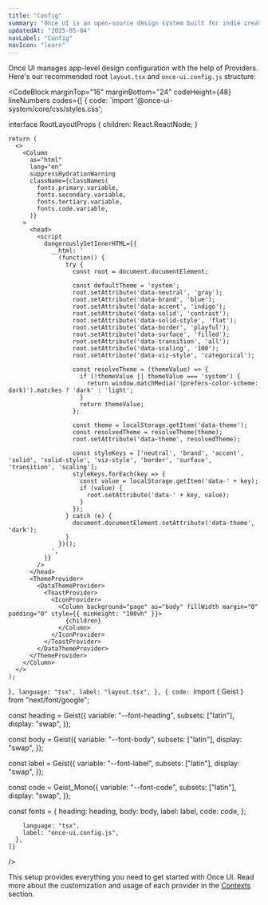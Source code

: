 ```yaml
---
title: "Config"
summary: "Once UI is an open-source design system built for indie creators, small teams, and startups to fuel the next generation of web applications."
updatedAt: "2025-05-04"
navLabel: "Config"
navIcon: "learn"
---
```


Once UI manages app-level design configuration with the help of Providers. Here's our recommended root `layout.tsx` and `once-ui.config.js` structure:

<CodeBlock
    marginTop="16"
    marginBottom="24"
    codeHeight={48}
    lineNumbers
    codes={[
      {
        code:
`import '@once-ui-system/core/css/styles.css';


interface RootLayoutProps {
    children: React.ReactNode;
}

    return (
      <>
        <Column
          as="html"
          lang="en"
          suppressHydrationWarning
          className={classNames(
            fonts.primary.variable,
            fonts.secondary.variable,
            fonts.tertiary.variable,
            fonts.code.variable,
          )}
        >
          <head>
            <script
              dangerouslySetInnerHTML={{
                __html: '
                  (function() {
                    try {
                      const root = document.documentElement;
                      
                      const defaultTheme = 'system';
                      root.setAttribute('data-neutral', 'gray');
                      root.setAttribute('data-brand', 'blue');
                      root.setAttribute('data-accent', 'indigo');
                      root.setAttribute('data-solid', 'contrast');
                      root.setAttribute('data-solid-style', 'flat');
                      root.setAttribute('data-border', 'playful');
                      root.setAttribute('data-surface', 'filled');
                      root.setAttribute('data-transition', 'all');
                      root.setAttribute('data-scaling', '100');
                      root.setAttribute('data-viz-style', 'categorical');
                      
                      const resolveTheme = (themeValue) => {
                        if (!themeValue || themeValue === 'system') {
                          return window.matchMedia('(prefers-color-scheme: dark)').matches ? 'dark' : 'light';
                        }
                        return themeValue;
                      };
                      
                      const theme = localStorage.getItem('data-theme');
                      const resolvedTheme = resolveTheme(theme);
                      root.setAttribute('data-theme', resolvedTheme);
                      
                      const styleKeys = ['neutral', 'brand', 'accent', 'solid', 'solid-style', 'viz-style', 'border', 'surface', 'transition', 'scaling'];
                      styleKeys.forEach(key => {
                        const value = localStorage.getItem('data-' + key);
                        if (value) {
                          root.setAttribute('data-' + key, value);
                        }
                      });
                    } catch (e) {
                      document.documentElement.setAttribute('data-theme', 'dark');
                    }
                  })();
                ',
              }}
            />
          </head>
          <ThemeProvider>
            <DataThemeProvider>
              <ToastProvider>
                <IconProvider>
                  <Column background="page" as="body" fillWidth margin="0" padding="0" style={{ minHeight: "100vh" }}>
                    {children}
                  </Column>
                </IconProvider>
              </ToastProvider>
            </DataThemeProvider>
          </ThemeProvider>
        </Column>
      </>
    );
}`,
        language: "tsx",
        label: "layout.tsx",
      },
      {
        code:
`import { Geist } from "next/font/google";

const heading = Geist({
    variable: "--font-heading",
    subsets: ["latin"],
    display: "swap",
});

const body = Geist({
    variable: "--font-body",
    subsets: ["latin"],
    display: "swap",
});

const label = Geist({
    variable: "--font-label",
    subsets: ["latin"],
    display: "swap",
});

const code = Geist_Mono({
    variable: "--font-code",
    subsets: ["latin"],
    display: "swap",
});

const fonts = {
    heading: heading,
    body: body,
    label: label,
    code: code,
};

        language: "tsx",
        label: "once-ui.config.js",
      },
    ]}
/>

This setup provides everything you need to get started with Once UI. Read more about the customization and usage of each provider in the [Contexts](/once-ui/contexts/themeProvider) section.